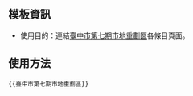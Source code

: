 <noinclude>{{template doc page viewed directly}}</noinclude>

==模板資訊==
*使用目的：連結[[臺中市第七期市地重劃區]]各條目頁面。

==使用方法==
<pre>{{臺中市第七期市地重劃區}}</pre>

<includeonly>
[[Category:臺中第七期重劃區| ]]
[[Category:台灣經濟模板|{{PAGENAME}}]]
</includeonly>